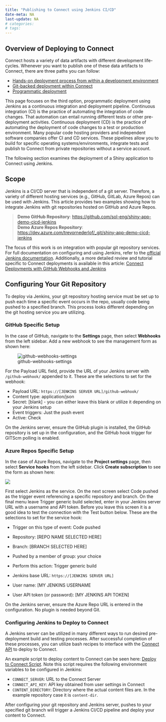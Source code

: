 ```yaml
---
title: "Publishing to Connect using Jenkins CI/CD"
date-meta: NA
last-update: NA
# categories:
# tags:
---
```


## Overview of Deploying to Connect

Connect hosts a variety of data artifacts with different development life-cycles. 
Whenever you want to publish one of these data artifacts to Connect, there are three paths you can follow:

- [Hands-on deployment process from within a development environment](../../#push-button-publishing)
- [Git-backed deployment within Connect](../../#git-backed-publishing)
- [Programmatic deployment](../../#api-backed-publishing)

This page focuses on the third option, programmatic deployment using Jenkins as a continuous integration and deployment pipeline.
Continuous integration (CI) is the practice of automating the integration of code changes.
That automation can entail running different tests or other pre-deployment activities.
Continuous deployment (CD) is the practice of automating the deployment of code changes to a test or production environment.
Many popular code hosting providers and independent software companies offer CI and CD services.
These pipelines allow you to build for specific operating systems/environments, integrate tests and publish to Connect from private repositories without a service account.

The following section examines the deployment of a Shiny application to Connect using Jenkins.

## Scope

Jenkins is a CI/CD server that is independent of a git server.
Therefore, a variety of different hosting services (e.g., GitHub, GitLab, Azure Repos) can be used with Jenkins.
This article provides two examples showing how to integrate Jenkins with git repositories hosted on GitHub and Azure Repos. 

> **Demo GitHub Repository**: [https://github.com/sol-eng/shiny-app-demo-cicd-jenkins](https://github.com/sol-eng/shiny-app-demo-cicd-jenkins)  
> **Demo Azure Repos Repository**: [https://dev.azure.com/trevornederlof/_git/shiny-app-demo-cicd-jenkins](https://dev.azure.com/trevornederlof/_git/shiny-app-demo-cicd-jenkins)

The focus of this work is on integration with popular git repository services.
For full documentation on configuring and using Jenkins, refer to the [official Jenkins documentation](https://www.jenkins.io/doc/). 
Additionally, a more detailed review and tutorial specific to Connect deployments is available in this article: 
[Connect Deployments with GitHub Webhooks and Jenkins](https://medium.com/rstudio-connect-digest/rstudio-connect-deployments-with-github-webhooks-and-jenkins-c0dd8a82b986) 

## Configuring Your Git Repository

To deploy via Jenkins, your git repository hosting service must be set up to push each time a specific event occurs in the repo, usually code being pushed to a specified branch.
This process looks different depending on the git hosting service you are utilizing.

### GitHub Specific Setup

In the case of GitHub, navigate to the **Settings** page, then select **Webhooks** from the left sidebar. Add a new webhook to see the management form as shown here:

![github-webhooks-settings](github-webhooks-settings.png){fig-alt="github webhooks settings - 1. go to settings; 2. select webhooks"}

For the Payload URL field, provide the URL of your Jenkins server with `/github-webhook/` appended to it. These are the selections to set for the webhook:

- Payload URL: `https://[JENKINS SERVER URL]/github-webhook/`
- Content type: application/json
- Secret: [blank] - you can either leave this blank or utilize it depending on your Jenkins setup
- Event triggers: Just the push event
- Active: Check

On the Jenkins server, ensure the GitHub plugin is installed, the GitHub repository is set up in the configuration, and the GitHub hook trigger for GITScm polling is enabled.

### Azure Repos Specific Setup

In the case of Azure Repos, navigate to the **Project settings** page, then select **Service hooks** from the left sidebar. Click **Create subscription** to see the form as shown here:

![](azure-repos-servicehooks-settings.png){fig-alt="Azure repos servicehooks settings: 1. Go to Project Settings and select repositories; 2. Click on Create subscription."}

First select Jenkins as the service. On the next screen select Code pushed as the trigger event referencing a specific repository and branch.
On the final menu leave Trigger generic build selected, enter in your Jenkins server URL with a username and API token.
Before you leave this screen it is a good idea to test the connection with the Test button below. These are the selections to set for the service hook:

- Trigger on this type of event: Code pushed
- Repository: [REPO NAME SELECTED HERE]
- Branch: [BRANCH SELECTED HERE]
- Pushed by a member of group: your choice
- Perform this action: Trigger generic build

- Jenkins base URL: `https://[JENKINS SERVER URL]`
- User name: [MY JENKINS USERNAME
- User API token (or password): [MY JENKINS API TOKEN]

On the Jenkins server, ensure the Azure Repo URL is entered in the configuration. No plugin is needed beyond Git.

### Configuring Jenkins to Deploy to Connect

A Jenkins server can be utilized in many different ways to run desired pre-deployment build and testing processes.
After successful completion of these processes, you can utilize bash recipes to interface with the 
[Connect API](https://docs.posit.co/connect/api/#overview) to deploy to Connect.

An example script to deploy content to Connect can be seen here:
[Deploy to Connect Script](https://dev.azure.com/trevornederlof/_git/shiny-app-demo-cicd-jenkins?path=/deploy-to-connect.sh).
Note this script requires the following environment variables to be configured in Jenkins:

- `CONNECT_SERVER`: URL to the Connect Server  
- `CONNECT_API_KEY`: API key obtained from user settings in Connect  
- `CONTENT_DIRECTORY`: Directory where the actual content files are. In the example repository case it is `content-dir`.

After configuring your git repository and Jenkins server, pushes to your specified git branch will trigger a Jenkins CI/CD pipeline and deploy your content to Connect.
